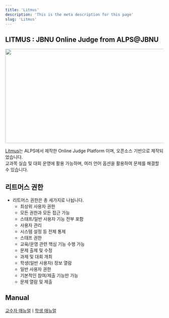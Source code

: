 ```yaml
---
title: 'Litmus'
description: 'This is the meta description for this page'
slug: 'Litmus'
---
```


## LITMUS : JBNU Online Judge from ALPS@JBNU

<img src="./images/Litmuslogo.png" width="800px" height="300px"/>

[Litmus](https://litmus.jbnu.ac.kr/)는 ALPS에서 제작한 Online Judge Platform 이며, 오픈소스 기반으로 제작되었습니다.<br/>
교과목 실습 및 대회 운영에 활용 가능하며, 여러 언어 옵션을 활용하여 문제를 해결할 수 있습니다.

## 리트머스 권한
 - 리트머스 권한은 총 세가지로 나뉩니다.
   - 최상위 사용자 권한
    - 모든 권한과 모든 접근 가능
     -  스태프/일반 사용자 기능 전부 포함
     - 사용자 관리
     - 시스템 설정 등 전체 통제
   - 스태프 권한
    - 교육/운영 관련 핵심 기능 수행 가능
     - 문제 출제 및 수정
     - 과제 및 대회 개최
     - 학생(일반 사용자) 정보 열람
   - 일반 사용자 권한
    - 기본적인 참여/제출 기능만 가능
     - 문제 열람 및 제출

## Manual

[교수자 매뉴얼](./professorManual.mdx)ㅣ[학생 매뉴얼](./studentManual.mdx)